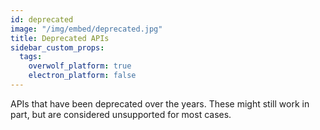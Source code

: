 ```yaml
---
id: deprecated
image: "/img/embed/deprecated.jpg"
title: Deprecated APIs
sidebar_custom_props:
  tags:
    overwolf_platform: true
    electron_platform: false
---
```


APIs that have been deprecated over the years. These might still work in part, but are considered unsupported for most cases.